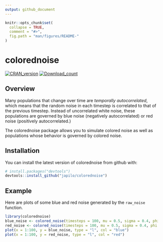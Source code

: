 ```yaml
---
output: github_document
---
```


<!-- README.md is generated from README.Rmd. Please edit that file -->

```r
knitr::opts_chunk$set(
  collapse = TRUE,
  comment = "#>",
  fig.path = "man/figures/README-"
)
```
# colorednoise
[![CRAN_version](https://www.r-pkg.org/badges/version/colorednoise)](https://cran.r-project.org/package=colorednoise) [![Download_count](http://cranlogs.r-pkg.org/badges/grand-total/colorednoise)](http://cran.rstudio.com/web/packages/colorednoise/index.html)

## Overview

Many populations that change over time are *temporally autocorrelated*, which means that the random noise in each timestep is correlated to that of the previous timestep. Instead of uncorrelated white noise, these populations are governed by blue noise (negatively autocorrelated) or red noise (positively autocorrelated.)

The colorednoise package allows you to simulate colored noise as well as populations whose behavior is governed by colored noise.

## Installation

You can install the latest version of colorednoise from github with:

```r
# install.packages("devtools")
devtools::install_github("japilo/colorednoise")
```

## Example

Here are plots of some blue and red noise generated by the `raw_noise` function.

```r
library(colorednoise)
blue_noise <- colored_noise(timesteps = 100, mu = 0.5, sigma = 0.4, phi = -0.5)
red_noise <- colored_noise(timesteps = 100, mu = 0.5, sigma = 0.4, phi = 0.5)
plot(x = 1:100, y = blue_noise, type = "l", col = "blue")
plot(x = 1:100, y = red_noise, type = "l", col = "red")
```
